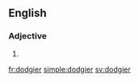 ==English==

===Adjective===
{{head|en|adjective comparative form}}

# {{en-comparative of|dodgy}}

[[fr:dodgier]]
[[simple:dodgier]]
[[sv:dodgier]]